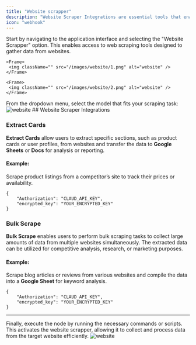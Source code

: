 ```yaml
---
title: "Website scrapper"
description: "Website Scraper Integrations are essential tools that enable users to automate the extraction of specific data from websites. With features like Extract Cards, users can retrieve targeted sections such as product listings or user profiles and seamlessly transfer that information into Google Sheets or Docs for analysis and reporting. This capability is invaluable for monitoring competitor activities, such as tracking prices and availability of products."
icon: "webhook"
---
```


<Steps>
 <Step title="Select Website Scrapper in App">
 Start by navigating to the application interface and selecting the "Website Scrapper" option. This enables access to web scraping tools designed to gather data from websites.

    <Frame>
     <img className="" src="/images/website/1.png" alt="website" />
    </Frame>

  </Step>
 <Step title="Integrate Account">

    <Frame>
     <img className="" src="/images/website/2.png" alt="website" />
    </Frame>

  </Step>
 <Step title="Choose Models in Dropdown">
From the dropdown menu, select the model that fits your scraping task:
    <Frame>
     <img className="" src="/images/website/3.png" alt="website" />
    </Frame>
## Website Scraper Integrations

### Extract Cards

**Extract Cards** allow users to extract specific sections, such as product cards or user profiles, from websites and transfer the data to **Google Sheets** or **Docs** for analysis or reporting.

#### Example:

Scrape product listings from a competitor’s site to track their prices or availability.

```
{
    "Authorization": "CLAUD_API_KEY",
    "encrypted_key": "YOUR_ENCRYPTED_KEY"
}
```

### Bulk Scrape

**Bulk Scrape** enables users to perform bulk scraping tasks to collect large amounts of data from multiple websites simultaneously. The extracted data can be utilized for competitive analysis, research, or marketing purposes.

#### Example:

Scrape blog articles or reviews from various websites and compile the data into a **Google Sheet** for keyword analysis.

```
{
    "Authorization": "CLAUD_API_KEY",
    "encrypted_key": "YOUR_ENCRYPTED_KEY"
}
```
---

  </Step>

  <Step title="Run the Node">
Finally, execute the node by running the necessary commands or scripts. This activates the website scrapper, allowing it to collect and process data from the target website efficiently.
    <Frame>
     <img className="" src="/images/website/4.png" alt="website" />
    </Frame>
  </Step>
</Steps>
